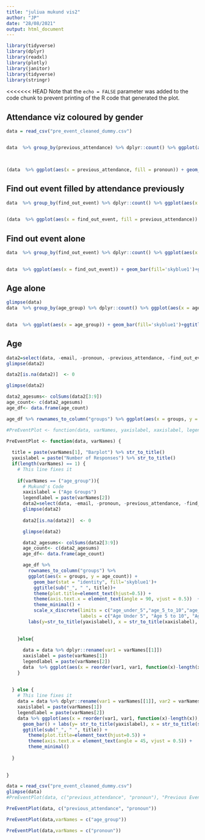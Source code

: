 ```yaml
---
title: "juliua mukund vis2"
author: "JP"
date: "28/08/2021"
output: html_document
---
```


```r

library(tidyverse)
library(dplyr)
library(readxl)
library(plotly)
library(janitor)
library(tidyverse)
library(stringr)

```

<<<<<<< HEAD
Note that the `echo = FALSE` parameter was added to the code chunk to prevent printing of the R code that generated the plot.

## Attendance viz coloured by gender
```R

data = read_csv("pre_event_cleaned_dummy.csv")


data  %>% group_by(previous_attendance) %>% dplyr::count() %>% ggplot(aes(x = previous_attendance)) + geom_bar()
 


(data  %>% ggplot(aes(x = previous_attendance, fill = pronoun)) + geom_bar()+ggtitle('Previous Event Attendance by Gender')+ theme(plot.title=element_text(hjust=0.5)) + theme(axis.text.x = element_text(angle = 45, vjust = 0.5)) ) %>% plotly::ggplotly()

```

## Find out event filled by attendance previously
```r

data  %>% group_by(find_out_event) %>% dplyr::count() %>% ggplot(aes(x = find_out_event, y=n)) + geom_bar(stat = "identity")
 

(data  %>% ggplot(aes(x = find_out_event, fill = previous_attendance)) + geom_bar()+ggtitle('Found Out About Event by Previous Attendance')+ theme(plot.title=element_text(hjust=0.5)) + theme(axis.text.x = element_text(angle = 45, vjust = 0.5)) ) %>% plotly::ggplotly()
```
## Find out event alone
```r

data  %>% group_by(find_out_event) %>% dplyr::count() %>% ggplot(aes(x = find_out_event, y=n)) + geom_bar(stat = "identity")
 

data  %>% ggplot(aes(x = find_out_event)) + geom_bar(fill='skyblue1')+ggtitle('Found Out About Event by Previous Attendance')+ theme(plot.title=element_text(hjust=0.5)) + theme(axis.text.x = element_text(angle = 90, vjust = 0.5))  
```
## Age alone
```r
glimpse(data)
data  %>% group_by(age_group) %>% dplyr::count() %>% ggplot(aes(x = age_group, y=n)) + geom_bar(stat = "identity")
 

data  %>% ggplot(aes(x = age_group)) + geom_bar(fill='skyblue1')+ggtitle('Age Group of Primary Participant')+ theme(plot.title=element_text(hjust=0.5)) + theme(axis.text.x = element_text(angle = 90, vjust = 0.5))  
```
## Age 
```r
data2=select(data, -email, -pronoun, -previous_attendance, -find_out_event, -age_group)
glimpse(data2)

data2[is.na(data2)]  <- 0

glimpse(data2)

data2_agesums<- colSums(data2[3:9])
age_count<- c(data2_agesums)
age_df<- data.frame(age_count)

age_df %>% rownames_to_column("groups") %>% ggplot(aes(x = groups, y = age_count)) + geom_bar(stat = "identity", fill='skyblue1')+ggtitle('Age Group of All Participants at Event')+ theme(plot.title=element_text(hjust=0.5)) + theme(axis.text.x = element_text(angle = 90, vjust = 0.5))  

```

```r
#PreEventPlot <- function(data, varNames, yaxislabel, xaxislabel, legendlabel, naKeep)

PreEventPlot <- function(data, varNames) {
  
  title = paste(varNames[1], "Barplot") %>% str_to_title()
  yaxislabel = paste("Number of Responses") %>% str_to_title()
  if(length(varNames) == 1) {
    # This line fixes it
    
    if(varNames == ("age_group")){
      # Mukund's Code
      xaxislabel = ("Age Groups")
      legendlabel = paste(varNames[2])
      data2=select(data, -email, -pronoun, -previous_attendance, -find_out_event, -age_group)
      glimpse(data2)
  
      data2[is.na(data2)]  <- 0

      glimpse(data2)

      data2_agesums<- colSums(data2[3:9])
      age_count<- c(data2_agesums)
      age_df<- data.frame(age_count)

      age_df %>%
        rownames_to_column("groups") %>%
        ggplot(aes(x = groups, y = age_count)) + 
          geom_bar(stat = "identity", fill='skyblue1')+
          ggtitle(sub("_", " ", title))+ 
          theme(plot.title=element_text(hjust=0.5)) + 
          theme(axis.text.x = element_text(angle = 90, vjust = 0.5))  +
          theme_minimal() + 
          scale_x_discrete(limits = c("age_under_5","age_5_to_10","age_11_to_20", "age_21_to_30","age_31_to_50",  "age_51_to_70", "age_over_71"),
                           labels = c("Age Under 5", "Age 5 to 10", "Age 11 to 20", "Age 21 to 30", "Age 31 to 50", "Age 51 to 70", "Age Over 71")) +
        labs(y=str_to_title(yaxislabel), x = str_to_title(xaxislabel), fill = legendlabel)
          
          
    }else{
      
      data = data %>% dplyr::rename(var1 = varNames[[1]])
      xaxislabel = paste(varNames[1])
      legendlabel = paste(varNames[2])
      data  %>% ggplot(aes(x = reorder(var1, var1, function(x)-length(x)))) + geom_bar(fill="skyblue1") + labs(y=str_to_title(yaxislabel), x = str_to_title(xaxislabel)) + ggtitle(sub("_", " ", title))
    }
 
    
  } else {
    # This line fixes it
    data = data %>% dplyr::rename(var1 = varNames[[1]], var2 = varNames[[2]])
    xaxislabel = paste(varNames[1])
    legendlabel = paste(varNames[2])
    data %>% ggplot(aes(x = reorder(var1, var1, function(x)-length(x)), fill = var2)) + 
      geom_bar() + labs(y= str_to_title(yaxislabel), x = str_to_title(sub("_", " ", xaxislabel)))+labs(fill=legendlabel)+
      ggtitle(sub("_", " ", title)) + 
        theme(plot.title=element_text(hjust=0.5)) +
        theme(axis.text.x = element_text(angle = 45, vjust = 0.5)) +
        theme_minimal()
    
  }
  
  
}


```


```r

data = read_csv("pre_event_cleaned_dummy.csv")
glimpse(data)
#PreEventPlot(data, c("previous_attendance", "pronoun"), "Previous Event Attendance by Gender", "Number of Responses", "Previous Attendance Type", "Pronoun")

PreEventPlot(data, c("previous_attendance", "pronoun"))

PreEventPlot(data,varNames = c("age_group"))

PreEventPlot(data,varNames = c("pronoun"))

```





































